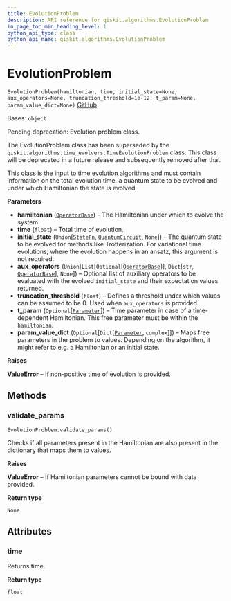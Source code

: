 ```yaml
---
title: EvolutionProblem
description: API reference for qiskit.algorithms.EvolutionProblem
in_page_toc_min_heading_level: 1
python_api_type: class
python_api_name: qiskit.algorithms.EvolutionProblem
---
```


# EvolutionProblem

<span id="qiskit.algorithms.EvolutionProblem" />

`EvolutionProblem(hamiltonian, time, initial_state=None, aux_operators=None, truncation_threshold=1e-12, t_param=None, param_value_dict=None)` [GitHub](https://github.com/qiskit/qiskit/tree/stable/0.22/qiskit/algorithms/evolvers/evolution_problem.py "view source code")

Bases: `object`

Pending deprecation: Evolution problem class.

The EvolutionProblem class has been superseded by the `qiskit.algorithms.time_evolvers.TimeEvolutionProblem` class. This class will be deprecated in a future release and subsequently removed after that.

This class is the input to time evolution algorithms and must contain information on the total evolution time, a quantum state to be evolved and under which Hamiltonian the state is evolved.

**Parameters**

*   **hamiltonian** ([`OperatorBase`](qiskit.opflow.OperatorBase "qiskit.opflow.operator_base.OperatorBase")) – The Hamiltonian under which to evolve the system.
*   **time** (`float`) – Total time of evolution.
*   **initial\_state** (`Union`\[[`StateFn`](qiskit.opflow.state_fns.StateFn "qiskit.opflow.state_fns.state_fn.StateFn"), [`QuantumCircuit`](qiskit.circuit.QuantumCircuit "qiskit.circuit.quantumcircuit.QuantumCircuit"), `None`]) – The quantum state to be evolved for methods like Trotterization. For variational time evolutions, where the evolution happens in an ansatz, this argument is not required.
*   **aux\_operators** (`Union`\[`List`\[`Optional`\[[`OperatorBase`](qiskit.opflow.OperatorBase "qiskit.opflow.operator_base.OperatorBase")]], `Dict`\[`str`, [`OperatorBase`](qiskit.opflow.OperatorBase "qiskit.opflow.operator_base.OperatorBase")], `None`]) – Optional list of auxiliary operators to be evaluated with the evolved `initial_state` and their expectation values returned.
*   **truncation\_threshold** (`float`) – Defines a threshold under which values can be assumed to be 0. Used when `aux_operators` is provided.
*   **t\_param** (`Optional`\[[`Parameter`](qiskit.circuit.Parameter "qiskit.circuit.parameter.Parameter")]) – Time parameter in case of a time-dependent Hamiltonian. This free parameter must be within the `hamiltonian`.
*   **param\_value\_dict** (`Optional`\[`Dict`\[[`Parameter`](qiskit.circuit.Parameter "qiskit.circuit.parameter.Parameter"), `complex`]]) – Maps free parameters in the problem to values. Depending on the algorithm, it might refer to e.g. a Hamiltonian or an initial state.

**Raises**

**ValueError** – If non-positive time of evolution is provided.

## Methods

### validate\_params

<span id="qiskit.algorithms.EvolutionProblem.validate_params" />

`EvolutionProblem.validate_params()`

Checks if all parameters present in the Hamiltonian are also present in the dictionary that maps them to values.

**Raises**

**ValueError** – If Hamiltonian parameters cannot be bound with data provided.

**Return type**

`None`

## Attributes

<span id="qiskit.algorithms.EvolutionProblem.time" />

### time

Returns time.

**Return type**

`float`


